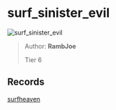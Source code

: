 
# surf_sinister_evil

![surf_sinister_evil](https://raw.githubusercontent.com/Sayt123/SurfMapPics/Maps-and-bonuses/csgo/surf_sinister_evil.jpg)

> Author: **RambJoe**
>
> Tier 6

## Records

[surfheaven](https://surfheaven.eu/map/surf_sinister_evil)
